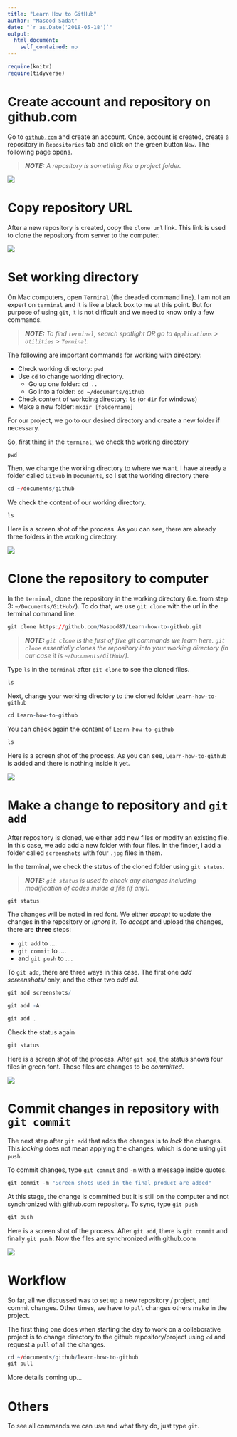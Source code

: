 ```yaml
---
title: "Learn How to GitHub"
author: "Masood Sadat"
date: "`r as.Date('2018-05-18')`"
output: 
  html_document:
    self_contained: no
---
```


```r
require(knitr)
require(tidyverse)
```

# Create account and repository on github.com

Go to [`github.com`](https://github.com) and create an account. Once, account is created, create a repository in `Repositories` tab and click on the green button `New`. The following page opens.

> _**NOTE:** A repository is something like a project folder._

![](/post/Learn_to_git_files/create repository.png)

# Copy repository URL

After a new repository is created, copy the `clone url` link. This link is used to clone the repository from server to the computer.

![](/post/Learn_to_git_files/copy clone url.png)

# Set working directory

On Mac computers, open `Terminal` (the dreaded command line). I am not an expert on `terminal` and it is like a black box to me at this point. But for purpose of using `git`, it is not difficult and we need to know only a few commands.

> _**NOTE:** To find `terminal`, search spotlight OR go to `Applications` > `Utilities` > `Terminal`._

The following are important commands for working with directory:

* Check working directory: `pwd`
* Use `cd` to change working directory.
    + Go up one folder: `cd ..`
    + Go into a folder: `cd ~/documents/github`
* Check content of workding directory: `ls` (or `dir` for windows)
* Make a new folder: `mkdir [foldername]`

For our project, we go to our desired directory and create a new folder if necessary.

So, first thing in the `terminal`, we check the working directory

```r
pwd
```

Then, we change the working directory to where we want. I have already a folder called `GitHub` in `Documents`, so I set the working directory there

```r
cd ~/documents/github
```

We check the content of our working directory.

```r
ls
```

Here is a screen shot of the process. As you can see, there are already three folders in the working directory.

![](/post/Learn_to_git_files/set working directory.png)

# Clone the repository to computer

In the `terminal`, clone the repository in the working directory (i.e. from step 3: `~/Documents/GitHub/`). To do that, we use `git clone` with the url in the terminal command line.

```r
git clone https://github.com/Masood87/Learn-how-to-github.git
```

> _**NOTE:** `git clone` is the first of five git commands we learn here. `git clone` essentially clones the repository into your working directory (in our case it is `~/Documents/GitHub/`)._

Type `ls` in the `terminal` after `git clone` to see the cloned files.

```r
ls
```

Next, change your working directory to the cloned folder `Learn-how-to-github`

```r
cd Learn-how-to-github
```

You can check again the content of `Learn-how-to-github`

```r
ls
```

Here is a screen shot of the process. As you can see, `Learn-how-to-github` is added and there is nothing inside it yet.

![](/post/Learn_to_git_files/git clone.png)

# Make a change to repository and `git add`

After repository is cloned, we either add new files or modify an existing file. In this case, we add add a new folder with four files. In the finder, I add a folder called `screenshots` with four `.jpg` files in them.

In the terminal, we check the status of the cloned folder using `git status`.

> _**NOTE:** `git status` is used to check any changes including modification of codes inside a file (if any)._

```r
git status
```

The changes will be noted in red font. We either _accept_ to update the changes in the repository or _ignore_ it. To _accept_ and upload the changes, there are **three** steps:

* `git add` to ....
* `git commit` to ....
* and `git push` to ....

To `git add`, there are three ways in this case. The first one _add screenshots/_ only, and the other two _add all_.

```r
git add screenshots/

git add -A

git add .
```

Check the status again

```r
git status
```

Here is a screen shot of the process. After `git add`, the status shows four files in green font. These files are changes to be _committed_.

![](/post/Learn_to_git_files/git add.png)

# Commit changes in repository with `git commit`

The next step after `git add` that adds the changes is to _lock_ the changes. This _locking_ does not mean applying the changes, which is done using `git push`.

To commit changes, type `git commit` and `-m` with a message inside quotes.

```r
git commit -m "Screen shots used in the final product are added"
```

At this stage, the change is committed but it is still on the computer and not synchronized with github.com repository. To sync, type `git push`

```r
git push
```

Here is a screen shot of the process. After `git add`, there is `git commit` and finally `git push`. Now the files are synchronized with github.com

![](/post/Learn_to_git_files/git commit and push.png)

# Workflow

So far, all we discussed was to set up a new repository / project, and commit changes. Other times, we have to `pull` changes others make in the project. 

The first thing one does when starting the day to work on a collaborative project is to change directory to the github repository/project using `cd` and request a `pull` of all the changes.

```r
cd ~/documents/github/learn-how-to-github
git pull
```

More details coming up...

# Others

To see all commands we can use and what they do, just type `git`.

